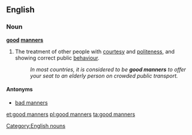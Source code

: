 ==English==

===Noun===
'''[[good]] [[manners]]''' {{pluralonly}}

# The treatment of other people with [[courtesy]] and [[politeness]], and showing correct public [[behaviour]].
#:''In most countries, it is considered to be '''good manners''' to offer your seat to an elderly person on crowded public transport.''

====Antonyms====
*[[bad manners]]

[[Category:English nouns]]

[[et:good manners]]
[[pl:good manners]]
[[ta:good manners]]